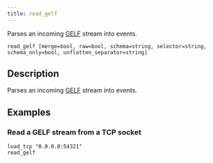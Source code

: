 ```yaml
---
title: read_gelf
---
```


Parses an incoming [GELF](https://go2docs.graylog.org/current/getting_in_log_data/gelf.html) stream into events.

```tql
read_gelf [merge=bool, raw=bool, schema=string, selector=string, schema_only=bool, unflatten_separator=string]
```

## Description

Parses an incoming [GELF](https://go2docs.graylog.org/current/getting_in_log_data/gelf.html) stream into events.


<CommonOptions />

## Examples

### Read a GELF stream from a TCP socket

```tql
load_tcp "0.0.0.0:54321"
read_gelf
```
